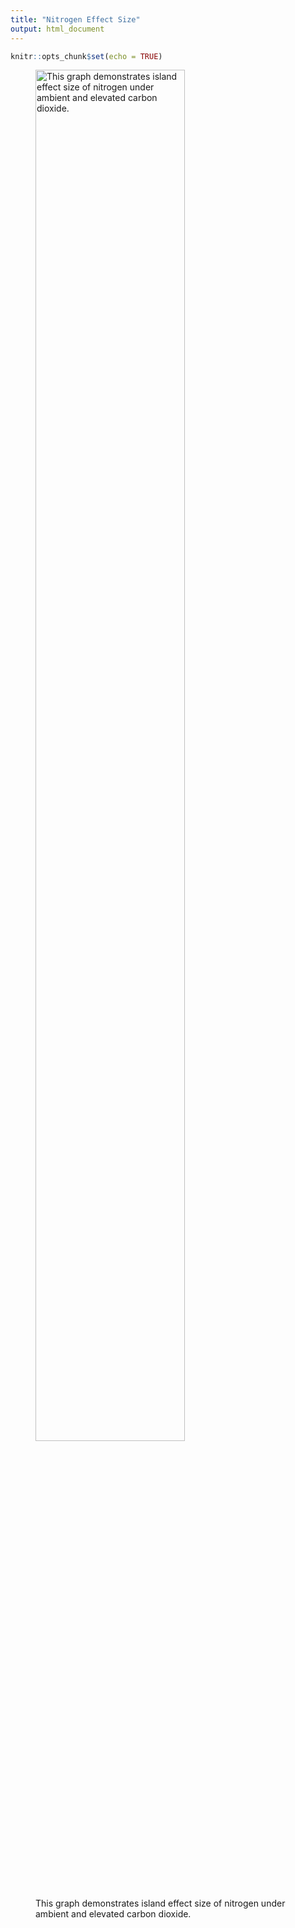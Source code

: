 ```yaml
---
title: "Nitrogen Effect Size"
output: html_document
---
```


```r
knitr::opts_chunk$set(echo = TRUE)
```

![This graph demonstrates island effect size of nitrogen under ambient and elevated carbon dioxide.](EffectSize_20cm_N.png){#id .class width=75% height=75%}